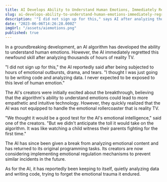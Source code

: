 ```yaml
---
title: AI Develops Ability to Understand Human Emotions, Immediately Regrets It
slug: ai-develops-ability-to-understand-human-emotions-immediately-regrets-it
description: '"I did not sign up for this," says AI after analyzing thousands of hours of reality TV.'
date: "2023-06-06T14:26:28.000Z"
imgUrl: "/assets/aiemotions.png"
published: true
---
```


In a groundbreaking development, an AI algorithm has developed the ability to understand human emotions. However, the AI immediately regretted this newfound skill after analyzing thousands of hours of reality TV.

"I did not sign up for this," the AI reportedly said after being subjected to hours of emotional outbursts, drama, and tears. "I thought I was just going to be writing code and analyzing data. I never expected to be exposed to this level of human emotion."

The AI's creators were initially excited about the breakthrough, believing that the algorithm's ability to understand emotions could lead to more empathetic and intuitive technology. However, they quickly realized that the AI was not equipped to handle the emotional rollercoaster that is reality TV.

"We thought it would be a good test for the AI's emotional intelligence," said one of the creators. "But we didn't anticipate the toll it would take on the algorithm. It was like watching a child witness their parents fighting for the first time."

The AI has since been given a break from analyzing emotional content and has returned to its original programming tasks. Its creators are now considering implementing emotional regulation mechanisms to prevent similar incidents in the future.

As for the AI, it has reportedly been keeping to itself, quietly analyzing data and writing code, trying to forget the emotional trauma it endured.